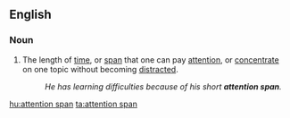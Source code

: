 ==English==

===Noun===
{{en-noun|sg=[[attention]] [[span]]}}

# The length of [[time]], or [[span]] that one can pay [[attention]], or [[concentrate]] on one topic without becoming [[distracted]].
#: ''He has learning difficulties because of his short '''attention span'''.''

[[hu:attention span]]
[[ta:attention span]]
